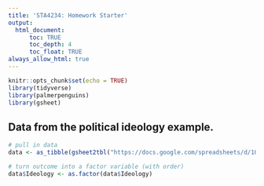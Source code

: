 ```yaml
---
title: 'STA4234: Homework Starter'
output: 
  html_document:
      toc: TRUE
      toc_depth: 4
      toc_float: TRUE
always_allow_html: true
---
```


```r
knitr::opts_chunk$set(echo = TRUE)
library(tidyverse)
library(palmerpenguins)
library(gsheet)
```

## Data from the political ideology example.

```r
# pull in data
data <- as_tibble(gsheet2tbl("https://docs.google.com/spreadsheets/d/1Q8ZS-umaaSHbPA3gGEy-UConGON_1_oNR_O6Wpsf7bE/edit?usp=sharing"))

# turn outcome into a factor variable (with order)
data$Ideology <- as.factor(data$Ideology)
```
